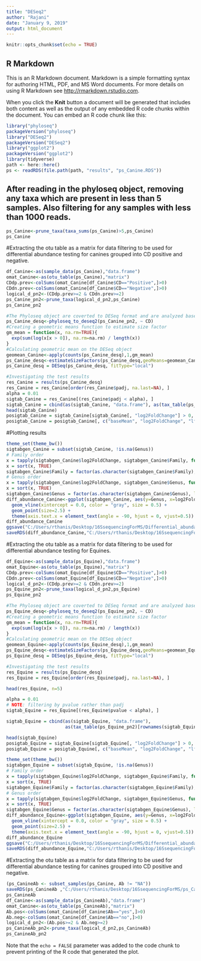 ```yaml
---
title: "DESeq2"
author: "Rajani"
date: "January 9, 2019"
output: html_document
---
```


```r
knitr::opts_chunk$set(echo = TRUE)
```

## R Markdown

This is an R Markdown document. Markdown is a simple formatting syntax for authoring HTML, PDF, and MS Word documents. For more details on using R Markdown see <http://rmarkdown.rstudio.com>.

When you click the **Knit** button a document will be generated that includes both content as well as the output of any embedded R code chunks within the document. You can embed an R code chunk like this:

```r
library("phyloseq")
packageVersion("phyloseq")
library("DESeq2") 
packageVersion("DESeq2")
library("ggplot2")
packageVersion("ggplot2")
library(tidyverse)
path <- here::here()
ps <- readRDS(file.path(path, "results", "ps_Canine.RDS"))
```

## After reading in the phyloseq object, removing any taxa which are present in less than 5 samples. Also filtering for any samples with less than 1000 reads.
```r
ps_Canine<-prune_taxa(taxa_sums(ps_Canine)>5,ps_Canine)
ps_Canine
```

#Extracting the otu table as a matrix for data filtering to be used for differential abundance testing for canines grouped into CD positive and negative.

```r
df_Canine<-as(sample_data(ps_Canine),"data.frame")
omat_Canine<-as(otu_table(ps_Canine),"matrix")
CDdp.prev<-colSums(omat_Canine[df_Canine$CD=="Positive",]>0)
CDdn.prev<-colSums(omat_Canine[df_Canine$CD=="Negative",]>0)
logical_d_pn2<-(CDdp.prev>=2 & CDdn.prev>=2)
ps_Canine_pn2<-prune_taxa(logical_d_pn2,ps_Canine)
ps_Canine_pn2
```

```r
#The Phyloseq object are coverted to DESeq format and are analyzed based on the differences based on CD presence/absence on CD +/- samples.
ps_Canine_desq<-phyloseq_to_deseq2(ps_Canine_pn2, ~ CD)
#Creating a geometric means function to estimate size factor
gm_mean = function(x, na.rm=TRUE){
  exp(sum(log(x[x > 0]), na.rm=na.rm) / length(x))
}
#Calculating geometric mean on the DESeq object
geomean_Canine<-apply(counts(ps_Canine_desq),1,gm_mean)
ps_Canine_desq<-estimateSizeFactors(ps_Canine_desq,geoMeans=geomean_Canine)
ps_Canine_desq = DESeq(ps_Canine_desq, fitType="local")

#Investigating the test results
res_Canine = results(ps_Canine_desq)
res_Canine = res_Canine[order(res_Canine$padj, na.last=NA), ]
alpha = 0.01
sigtab_Canine = res_Canine[(res_Canine$padj < alpha), ]
sigtab_Canine = cbind(as(sigtab_Canine, "data.frame"), as(tax_table(ps_Canine_pn2)[rownames(sigtab_Canine), ], "matrix"))
head(sigtab_Canine)
posigtab_Canine = sigtab_Canine[sigtab_Canine[, "log2FoldChange"] > 0, ]
posigtab_Canine = posigtab_Canine[, c("baseMean", "log2FoldChange", "lfcSE", "padj", "Phylum", "Class", "Family", "Genus")]
```
#Plotting results
```r
theme_set(theme_bw())
sigtabgen_Canine = subset(sigtab_Canine, !is.na(Genus))
# Family order
x = tapply(sigtabgen_Canine$log2FoldChange, sigtabgen_Canine$Family, function(x) max(x))
x = sort(x, TRUE)
sigtabgen_Canine$Family = factor(as.character(sigtabgen_Canine$Family), levels=names(x))
# Genus order
x = tapply(sigtabgen_Canine$log2FoldChange, sigtabgen_Canine$Genus, function(x) max(x))
x = sort(x, TRUE)
sigtabgen_Canine$Genus = factor(as.character(sigtabgen_Canine$Genus), levels=names(x))
diff_abundance_Canine<-ggplot(sigtabgen_Canine, aes(y=Genus, x=log2FoldChange, color=Family)) + 
  geom_vline(xintercept = 0.0, color = "gray", size = 0.5) +
  geom_point(size=2.5) + 
  theme(axis.text.x = element_text(angle = -90, hjust = 0, vjust=0.5))
diff_abundance_Canine
ggsave("C:/Users/rthanis/Desktop/16SsequencingForMS/Differential_abundance_Canine.pdf")
saveRDS(diff_abundance_Canine,"C:/Users/rthanis/Desktop/16SsequencingForMS/Differential_abundance_plot.rds")
```

#Extracting the otu table as a matrix for data filtering to be used for differential abundance testing for Equines.
```r
df_Equine<-as(sample_data(ps_Equine),"data.frame")
omat_Equine<-as(otu_table(ps_Equine),"matrix")
CDdp.prev<-colSums(omat_Equine[df_Equine$CD=="Positive",]>0)
CDdn.prev<-colSums(omat_Equine[df_Equine$CD=="Negative",]>0)
logical_d_pn2<-(CDdp.prev>=2 & CDdn.prev>=2)
ps_Equine_pn2<-prune_taxa(logical_d_pn2,ps_Equine)
ps_Equine_pn2

```

```r
#The Phyloseq object are coverted to DESeq format and are analyzed based on the differences based on CD presence/absence on CD +/- samples.
ps_Equine_desq<-phyloseq_to_deseq2(ps_Equine_pn2, ~ CD)
#Creating a geometric means function to estimate size factor
gm_mean = function(x, na.rm=TRUE){
  exp(sum(log(x[x > 0]), na.rm=na.rm) / length(x))
}
#Calculating geometric mean on the DESeq object
geomean_Equine<-apply(counts(ps_Equine_desq),1,gm_mean) 
ps_Equine_desq<-estimateSizeFactors(ps_Equine_desq,geoMeans=geomean_Equine)
ps_Equine_desq = DESeq(ps_Equine_desq, fitType="local")

#Investigating the test results
res_Equine = results(ps_Equine_desq)
res_Equine = res_Equine[order(res_Equine$padj, na.last=NA), ]

head(res_Equine, n=5)

alpha = 0.01
# NOTE: filtering by pvalue rather than padj
sigtab_Equine = res_Equine[(res_Equine$pvalue < alpha), ]

sigtab_Equine = cbind(as(sigtab_Equine, "data.frame"), 
                      as(tax_table(ps_Equine_pn2)[rownames(sigtab_Equine), ], "matrix"))

head(sigtab_Equine)
posigtab_Equine = sigtab_Equine[sigtab_Equine[, "log2FoldChange"] > 0, ]
posigtab_Equine = posigtab_Equine[, c("baseMean", "log2FoldChange", "lfcSE", "padj", "Phylum", "Class", "Family", "Genus")]


```
```r
theme_set(theme_bw())
sigtabgen_Equine = subset(sigtab_Equine, !is.na(Genus))
# Family order
x = tapply(sigtabgen_Equine$log2FoldChange, sigtabgen_Equine$Family, function(x) max(x))
x = sort(x, TRUE)
sigtabgen_Equine$Family = factor(as.character(sigtabgen_Equine$Family), levels=names(x))
# Genus order
x = tapply(sigtabgen_Equine$log2FoldChange, sigtabgen_Equine$Genus, function(x) max(x))
x = sort(x, TRUE)
sigtabgen_Equine$Genus = factor(as.character(sigtabgen_Equine$Genus), levels=names(x))
diff_abundance_Equine<-ggplot(sigtabgen_Equine, aes(y=Genus, x=log2FoldChange, color=Family)) + 
  geom_vline(xintercept = 0.0, color = "gray", size = 0.5) +
  geom_point(size=2.5) + 
  theme(axis.text.x = element_text(angle = -90, hjust = 0, vjust=0.5))
diff_abundance_Equine
ggsave("C:/Users/rthanis/Desktop/16SsequencingForMS/Differential_abundance_Equine.pdf")
saveRDS(diff_abundance_Equine,"C:/Users/rthanis/Desktop/16SsequencingForMS/Differential_abundance_Equineplot.rds")
```

#Extracting the otu table as a matrix for data filtering to be used for differential abundance testing for canines grouped into CD positive and negative.

```r
(ps_CanineAb <- subset_samples(ps_Canine, Ab != "NA"))
saveRDS(ps_CanineAb ,"C:/Users/rthanis/Desktop/16SsequencingForMS/ps_CanineAb.RDS")
ps_CanineAb
df_Canine<-as(sample_data(ps_CanineAb),"data.frame")
omat_Canine<-as(otu_table(ps_CanineAb),"matrix")
Ab.pos<-colSums(omat_Canine[df_Canine$Ab=="yes",]>0)
Ab.neg<-colSums(omat_Canine[df_Canine$Ab=="no",]>0)
logical_d_pn2<-(Ab.pos>=2 & Ab.neg>=2)
ps_CanineAb_pn2<-prune_taxa(logical_d_pn2,ps_CanineAb)
ps_CanineAb_pn2
```



Note that the `echo = FALSE` parameter was added to the code chunk to prevent printing of the R code that generated the plot.
